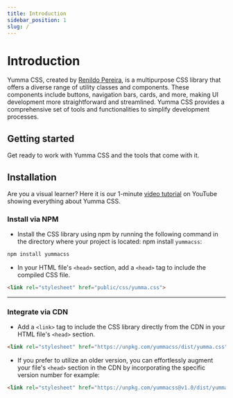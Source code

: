 ```yaml
---
title: Introduction
sidebar_position: 1
slug: /
---
```



# Introduction

Yumma CSS, created by [Renildo Pereira](https://www.youtube.com/watch?v=iS05_AV22qA), is a multipurpose CSS library that offers a diverse range of utility classes and components. These components include buttons, navigation bars, cards, and more, making UI development more straightforward and streamlined. Yumma CSS provides a comprehensive set of tools and functionalities to simplify development processes.

## Getting started

Get ready to work with Yumma CSS and the tools that come with it.

<GridSection />

## Installation

Are you a visual learner? Here it is our 1-minute [video tutorial](https://www.youtube.com/watch?v=iS05_AV22qA) on YouTube showing everything about Yumma CSS.

### Install via NPM

* Install the CSS library using npm by running the following command in the directory where your project is located:
npm install `yummacss`:

```bash title="Terminal"
npm install yummacss
```

* In your HTML file's `<head>` section, add a `<head>` tag to include the compiled CSS file.

```html title="index.html"
<link rel="stylesheet" href="public/css/yumma.css">
```

---

### Integrate via CDN

* Add a `<link>` tag to include the CSS library directly from the CDN in your HTML file's `<head>` section.

```html title="index.html"
<link rel="stylesheet" href="https://unpkg.com/yummacss/dist/yumma.css">
```

* If you prefer to utilize an older version, you can effortlessly augment your file's `<head>` section in the CDN by incorporating the specific version number for example:

```html title="index.html"
<link rel="stylesheet" href="https://unpkg.com/yummacss@v1.0/dist/yumma.css">
```